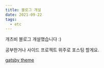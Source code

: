 ```yaml
---
title: 블로그 개설
date: 2021-09-22
tags:
  - etc
---
```


개츠비 블로그 개설했습니다 :)

공부한거나 사이드 프로젝트 위주로 포스팅 할게요.

[gatsby theme](https://github.com/LekoArts/gatsby-starter-minimal-blog)
